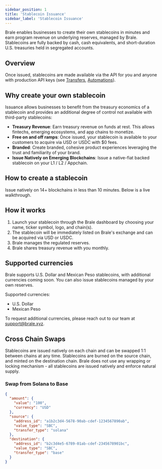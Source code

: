```yaml
---
sidebar_position: 1
title: 'Stablecoin Issuance'
sidebar_label: 'Stablecoin Issuance'
---
```


<p class="intro-subheading">
  Brale enables businesses to create their own stablecoins in minutes and earn program revenue on
  underlying reserves, managed by Brale. Stablecoins are fully backed by cash, cash equivalents, and
  short-duration U.S. treasuries held in segregated accounts.
</p>

## Overview

Once issued, stablecoins are made available via the API for you and anyone with production API keys (see [Transfers](/key-concepts/transfers), [Automations](/key-concepts/automations)).

## Why create your own stablecoin

Issuance allows businesses to benefit from the treasury economics of a stablecoin and provides an additional degree of control not available with third-party stablecoins:

- **Treasury Revenue**: Earn treasury revenue on funds at rest. This allows fintechs, emerging ecosystems, and app chains to monetize.
- **Free on and off ramps**: Once issued, your stablecoin is available to your customers to acquire via USD or USDC with $0 fees. 
- **Branded**: Create branded, cohesive product experiences leveraging the trust and familiarity of your brand.
- **Issue Natively on Emerging Blockchains**: Issue a native-fiat backed stablecoin on your L1 / L2 / Appchain.

## How to create a stablecoin

Issue natively on 14+ blockchains in less than 10 minutes. Below is a live walkthrough.

<YouTubeEmbed videoId="0M7bdTS4l2w" />

## How it works

1. Launch your stablecoin through the Brale dashboard by choosing your name, ticker symbol, logo, and chain(s).
2. The stablecoin will be immediately listed on Brale's exchange and can be acquired via USD or USDC.
3. Brale manages the regulated reserves.
4. Brale shares treasury revenue with you monthly.

## Supported currencies

Brale supports U.S. Dollar and Mexican Peso stablecoins, with additional currencies coming soon. You can also issue stablecoins managed by your own reserves.

Supported currencies:

- U.S. Dollar
- Mexican Peso

To request additional currencies, please reach out to our team at support@brale.xyz.

## Cross Chain Swaps

Stablecoins are issued natively on each chain and can be swapped 1:1 between chains at any time. Stablecoins are burned on the source chain, and minted on the destination chain. Brale does not use any wrapping or locking mechanism - all stablecoins are issued natively and enforce natural supply.

### Swap from Solana to Base

<HTTPMethod method="POST" endpoint="https://api.brale.xyz/accounts/account_id/transfers" />

```json title="Request"
{
  "amount": {
    "value": "100",
    "currency": "USD"
  },
  "source": {
    "address_id": "a1b2c3d4-5678-90ab-cdef-1234567890ab",
    "value_type": "SBC",
    "transfer_type": "solana"
  },
  "destination": {
    "address_id": "b2c3d4e5-6789-01ab-cdef-2345678901bc",
    "value_type": "SBC",
    "transfer_type": "base"
  }
}
```
